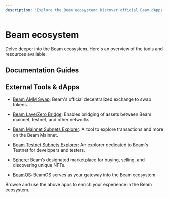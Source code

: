 ```yaml
---
description: "Explore the Beam ecosystem: Discover official Beam dApps, tools, and resources to enhance your blockchain experience and engagements."
---
```



# Beam ecosystem

Delve deeper into the Beam ecosystem. Here's an overview of the tools and resources available:

## Documentation Guides

<Cards num={3}>
  <Cards.Card
    href="/chain/beam-ecosystem/amm"
    title="Beam Swap Guide"
    arrow
    description="Learn about Beam's decentralized exchange and how to use it."
  />
  <Cards.Card
    href="/chain/beam-ecosystem/bridge"
    title="Bridge Guide"
    arrow
    description="Discover how Beam facilitates the bridging of assets between various chains."
  />
  <Cards.Card
    href="/chain/beam-ecosystem/explorer"
    title="Explorer Guide"
    arrow
    description="Dive into the Beam Explorer to track and analyze on-chain activities."
  />
</Cards>

## External Tools & dApps

- [Beam AMM Swap](https://swap.onbeam.com): Beam's official decentralized exchange to swap tokens.

- [Beam LayerZero Bridge](https://bridge.onbeam.com): Enables bridging of assets between Beam mainnet, testnet, and other networks.

- [Beam Mainnet Subnets Explorer](https://subnets.avax.network/beam): A tool to explore transactions and more on the Beam Mainnet.

- [Beam Testnet Subnets Explorer](https://subnets-test.avax.network/beam): An explorer dedicated to Beam's Testnet for developers and testers.

- [Sphere](https://sphere.market/): Beam’s designated marketplace for buying, selling, and discovering unique NFTs.

- [BeamOS](https://os.onbeam.com/): BeamOS serves as your gateway into the Beam ecosystem.

Browse and use the above apps to enrich your experience in the Beam ecosystem.
